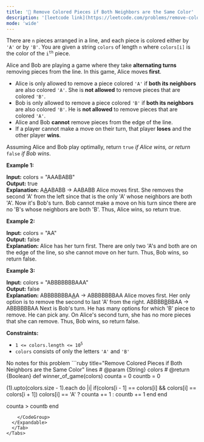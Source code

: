 ```yaml
---
title: '🧀 Remove Colored Pieces if Both Neighbors are the Same Color'
description: '[leetcode link](https://leetcode.com/problems/remove-colored-pieces-if-both-neighbors-are-the-same-color/description/)'
mode: 'wide'
---
```

<Tabs>
  <Tab title="Question" icon="circle-question" iconType="regular">
    <Card>
      <p>There are <code>n</code> pieces arranged in a line, and each piece is colored either by <code>&#39;A&#39;</code> or by <code>&#39;B&#39;</code>. You are given a string <code>colors</code> of length <code>n</code> where <code>colors[i]</code> is the color of the <code>i<sup>th</sup></code> piece.</p>  <p>Alice and Bob are playing a game where they take <strong>alternating turns</strong> removing pieces from the line. In this game, Alice moves<strong> first</strong>.</p>  <ul>  <li>Alice is only allowed to remove a piece colored <code>&#39;A&#39;</code> if <strong>both its neighbors</strong> are also colored <code>&#39;A&#39;</code>. She is <strong>not allowed</strong> to remove pieces that are colored <code>&#39;B&#39;</code>.</li>  <li>Bob is only allowed to remove a piece colored <code>&#39;B&#39;</code> if <strong>both its neighbors</strong> are also colored <code>&#39;B&#39;</code>. He is <strong>not allowed</strong> to remove pieces that are colored <code>&#39;A&#39;</code>.</li>  <li>Alice and Bob <strong>cannot</strong> remove pieces from the edge of the line.</li>  <li>If a player cannot make a move on their turn, that player <strong>loses</strong> and the other player <strong>wins</strong>.</li> </ul>  <p>Assuming Alice and Bob play optimally, return <code>true</code><em> if Alice wins, or return </em><code>false</code><em> if Bob wins</em>.</p>   <p><strong class="example">Example 1:</strong></p>   <strong>Input:</strong> colors = &quot;AAABABB&quot; <br/> <strong>Output:</strong> true <br/> <strong>Explanation:</strong> A<u>A</u>ABABB -&gt; AABABB Alice moves first. She removes the second &#39;A&#39; from the left since that is the only &#39;A&#39; whose neighbors are both &#39;A&#39;.  Now it&#39;s Bob&#39;s turn. Bob cannot make a move on his turn since there are no &#39;B&#39;s whose neighbors are both &#39;B&#39;. Thus, Alice wins, so return true.   <p><strong class="example">Example 2:</strong></p>   <strong>Input:</strong> colors = &quot;AA&quot; <br/> <strong>Output:</strong> false <br/> <strong>Explanation:</strong> Alice has her turn first. There are only two &#39;A&#39;s and both are on the edge of the line, so she cannot move on her turn. Thus, Bob wins, so return false.   <p><strong class="example">Example 3:</strong></p>   <strong>Input:</strong> colors = &quot;ABBBBBBBAAA&quot; <br/> <strong>Output:</strong> false <br/> <strong>Explanation:</strong> ABBBBBBBA<u>A</u>A -&gt; ABBBBBBBAA Alice moves first. Her only option is to remove the second to last &#39;A&#39; from the right.  ABBBB<u>B</u>BBAA -&gt; ABBBBBBAA Next is Bob&#39;s turn. He has many options for which &#39;B&#39; piece to remove. He can pick any.  On Alice&#39;s second turn, she has no more pieces that she can remove. Thus, Bob wins, so return false.    <p><strong>Constraints:</strong></p>  <ul>  <li><code>1 &lt;=&nbsp;colors.length &lt;= 10<sup>5</sup></code></li>  <li><code>colors</code>&nbsp;consists of only the letters&nbsp;<code>&#39;A&#39;</code>&nbsp;and&nbsp;<code>&#39;B&#39;</code></li> </ul> 
    </Card>
  </Tab>
  <Tab title="Solution" icon="lightbulb" iconType="regular" >
    <Card>
      No notes for this problem
    </Card>
  <Expandable title="code">
    <CodeGroup dropdown>
```ruby title="Remove Colored Pieces if Both Neighbors are the Same Color" lines
# @param {String} colors
# @return {Boolean}
def winner_of_game(colors)
  counta = 0
  countb = 0

  (1).upto(colors.size - 1).each do |i|
    if(colors[i - 1] == colors[i] && colors[i] == colors[i + 1])
      colors[i] == 'A' ? counta += 1 : countb += 1
    end
  end

  counta > countb
end
```
    </CodeGroup>
  </Expandable>
  </Tab>
</Tabs>